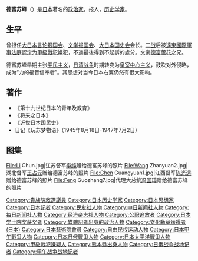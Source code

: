 {{Infobox writer
| name          = 德富蘇峰
| image         = Soho Tokutomi 1 cropped.jpg
| imagesize     = 220px
| caption       = 1935年的德富蘇峰
| pseudonym     = 菅原正敬<br />大江逸<br />大江逸郎<br />山王草主人<br />頑蘇老人<br />蘇峰學人
| birth_name    = 德富豬一郎
| birth_date    = 1863年3月14日
| birth_place   = [[肥後國|肥後國]][[上益城郡|上益城郡]]杉堂村（今屬[[熊本縣|熊本縣]][[益城町|益城町]]）
| death_date    = {{death date and age|1957|11|2|1863|3|14}}
| death_place   = {{JPN}}[[靜岡縣|靜岡縣]][[熱海市|熱海市]]
| resting_place = {{link-ja|多磨靈園|多磨霊園}}
| occupation    = [[記者|記者]]<br />[[歷史家|歷史家]]<br />[[評論家|評論家]]<br />[[政治家|政治家]]（[[貴族院_(日本)|貴族院議員]]）
| nationality   = {{JPN}}
| alma_mater    = 同志社英文學校（輟學）
| period        = 1885年-1957年
| genre         = 
| subject       = 
| movement      = [[時事|時事]][[評論|評論]]<br />[[傳記|傳記]]執筆<br />歷史研究
| notable_works = 《19世紀日本青年及其教育》（1885年）<br />《將來之日本》（1886年）<br />《大日本膨脹論》（1894年）<br />《時務一家言》（1913年）<br />《勝利者的悲哀》（1952年）<br />《[[近世日本国民史|近世日本国民史]]》（1918年-1952年）
| awards        = [[恩賜獎_(日本學士院)|恩賜獎]]（1923年）<br />[[文化勋章_(日本)|文化勳章]]（1943年）
| spouse        = 德富静子
| partner       = 
| children      = 德富太多雄（長子）
| parents     = [[德富一敬|德富一敬]]（父）<br />[[德富久子|德富久子]]（母）
| influences    = 
| influenced    = 
| signature     = 
| website       = 
}}
{{japanese|japanese=徳富蘇峰|kana=とくとみ そほう|romaji=Tokutomi Sohō}}
'''德富苏峰'''（{{bd|1863年|3月14日|1957年|11月2日|catIdx=Tokutomi Soho}}）是[[日本|日本]]著名的[[政治家|政治家]]，报人，[[历史学家|历史学家]]。

==生平==
曾担任[[大日本言论报国会|大日本言论报国会]]、[[文学报国会|文学报国会]]、[[大日本国史会|大日本国史会]]会长。[[二战|二战]]后被[[遠東國際軍事法庭|遠東國際軍事法庭]]認定为[[甲級戰犯|甲級戰犯]]嫌犯，不過最後得到不起訴的處分。文豪[[德富蘆花|德富蘆花]]之兄。

德富苏峰早期主张[[平民主义|平民主义]]，[[日清战争|日清战争]]时期转变为[[皇室中心主义|皇室中心主义]]，鼓吹对外侵略，成为“力的福音信奉者”。其思想对当今日本右翼仍然有很大影响。

==著作==
*《第十九世纪日本的青年及教育》
*《将来之日本》
*《近世日本国民史》
*日记《玩苏梦物语》（1945年8月18日-1947年7月2日）

==图集==
{{commonscat|Tokutomi Sohō}}
<gallery>
File:Li Chun.jpg|江苏督军[[李纯_(民国)|李纯]]赠给德富苏峰的照片
File:Wang Zhanyuan2.jpg|湖北督军[[王占元|王占元]]赠给德富苏峰的照片
File:Chen Guangyuan1.jpg|江西督军[[陈光远|陈光远]]赠给德富苏峰的照片
File:Feng Guozhang7.jpg|代理大总统[[冯国璋|冯国璋]]赠给德富苏峰的照片
</gallery>

{{Authority control}}
{{DEFAULTSORT:Tokutomi Soho}}
[[Category:貴族院敕選議員|Category:貴族院敕選議員]]
[[Category:日本历史学家|Category:日本历史学家]]
[[Category:日本思想家|Category:日本思想家]]
[[Category:日本記者|Category:日本記者]]
[[Category:民友社人物|Category:民友社人物]]
[[Category:中日新闻社人物|Category:中日新闻社人物]]
[[Category:每日新闻社人物|Category:每日新闻社人物]]
[[Category:经济杂志社人物|Category:经济杂志社人物]]
[[Category:公职追放者|Category:公职追放者]]
[[Category:日本学士院奖获奖者|Category:日本学士院奖获奖者]]
[[Category:媒體記者出身的政治人物|Category:媒體記者出身的政治人物]]
[[Category:文化勳章獲得者_(日本)|Category:文化勳章獲得者 (日本)]]
[[Category:日本藝術院會員|Category:日本藝術院會員]]
[[Category:自由民权运动人物|Category:自由民权运动人物]]
[[Category:日本甲午戰爭人物|Category:日本甲午戰爭人物]]
[[Category:日本日俄戰爭人物|Category:日本日俄戰爭人物]]
[[Category:日本太平洋戰爭人物|Category:日本太平洋戰爭人物]]
[[Category:甲級戰犯嫌疑人|Category:甲級戰犯嫌疑人]]
[[Category:熊本縣出身人物|Category:熊本縣出身人物]]
[[Category:日俄战争战地记者|Category:日俄战争战地记者]]
[[Category:甲午战争战地记者|Category:甲午战争战地记者]]